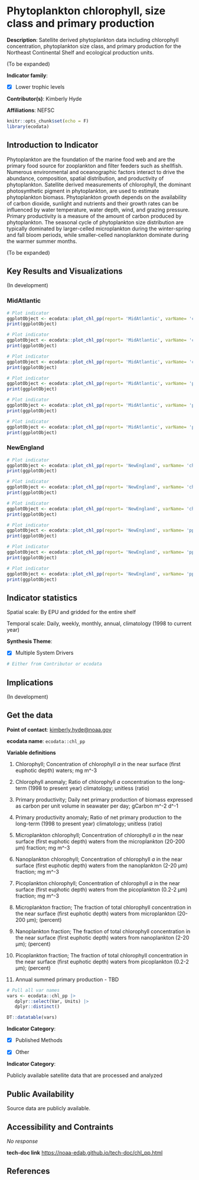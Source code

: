 # Phytoplankton chlorophyll, size class and primary production

**Description**: Satellite derived phytoplankton data including chlorophyll concentration, phytoplankton size class, and primary production for the Northeast Continental Shelf and ecological production units.

(To be expanded)

**Indicator family**: 

- [X] Lower trophic levels


**Contributor(s)**: Kimberly Hyde

**Affiliations**: NEFSC

```{r echo=FALSE}
knitr::opts_chunk$set(echo = F)
library(ecodata)
```
## Introduction to Indicator
Phytoplankton are the foundation of the marine food web and are the primary food source for zooplankton and filter feeders such as shellfish. Numerous environmental and oceanographic factors interact to drive the abundance, composition, spatial distribution, and productivity of phytoplankton. Satellite derived measurements of chlorophyll, the dominant photosynthetic pigment in phytoplankton, are used to estimate phytoplankton biomass. Phytoplankton growth depends on the availability of carbon dioxide, sunlight and nutrients and their growth rates can be influenced by water temperature, water depth, wind, and grazing pressure.  Primary productivity is a measure of the amount of carbon produced by phytoplankton. The seasonal cycle of phytoplankton size distribution are typically dominated by larger-celled microplankton during the winter-spring and fall bloom periods, while smaller-celled nanoplankton dominate during the warmer summer months.

(To be expanded)

## Key Results and Visualizations
(In development)

### MidAtlantic

```{r plot_chl_ppMidAtlanticchlweekly}
# Plot indicator
ggplotObject <- ecodata::plot_chl_pp(report= 'MidAtlantic', varName= 'chl' ,plottype= 'weekly')
print(ggplotObject)
```

```{r plot_chl_ppMidAtlanticchlmonthly}
# Plot indicator
ggplotObject <- ecodata::plot_chl_pp(report= 'MidAtlantic', varName= 'chl' ,plottype= 'monthly')
print(ggplotObject)
```

```{r plot_chl_ppMidAtlanticchlanomaly}
# Plot indicator
ggplotObject <- ecodata::plot_chl_pp(report= 'MidAtlantic', varName= 'chl' ,plottype= 'anomaly')
print(ggplotObject)
```

```{r plot_chl_ppMidAtlanticppweekly}
# Plot indicator
ggplotObject <- ecodata::plot_chl_pp(report= 'MidAtlantic', varName= 'pp' ,plottype= 'weekly')
print(ggplotObject)
```

```{r plot_chl_ppMidAtlanticppmonthly}
# Plot indicator
ggplotObject <- ecodata::plot_chl_pp(report= 'MidAtlantic', varName= 'pp' ,plottype= 'monthly')
print(ggplotObject)
```

```{r plot_chl_ppMidAtlanticppanomaly}
# Plot indicator
ggplotObject <- ecodata::plot_chl_pp(report= 'MidAtlantic', varName= 'pp' ,plottype= 'anomaly')
print(ggplotObject)
```

### NewEngland

```{r plot_chl_ppNewEnglandchlweekly}
# Plot indicator
ggplotObject <- ecodata::plot_chl_pp(report= 'NewEngland', varName= 'chl' ,plottype= 'weekly')
print(ggplotObject)
```

```{r plot_chl_ppNewEnglandchlmonthly}
# Plot indicator
ggplotObject <- ecodata::plot_chl_pp(report= 'NewEngland', varName= 'chl' ,plottype= 'monthly')
print(ggplotObject)
```

```{r plot_chl_ppNewEnglandchlanomaly}
# Plot indicator
ggplotObject <- ecodata::plot_chl_pp(report= 'NewEngland', varName= 'chl' ,plottype= 'anomaly')
print(ggplotObject)
```

```{r plot_chl_ppNewEnglandppweekly}
# Plot indicator
ggplotObject <- ecodata::plot_chl_pp(report= 'NewEngland', varName= 'pp' ,plottype= 'weekly')
print(ggplotObject)
```

```{r plot_chl_ppNewEnglandppmonthly}
# Plot indicator
ggplotObject <- ecodata::plot_chl_pp(report= 'NewEngland', varName= 'pp' ,plottype= 'monthly')
print(ggplotObject)
```

```{r plot_chl_ppNewEnglandppanomaly}
# Plot indicator
ggplotObject <- ecodata::plot_chl_pp(report= 'NewEngland', varName= 'pp' ,plottype= 'anomaly')
print(ggplotObject)
```


## Indicator statistics 
Spatial scale: By EPU and gridded for the entire shelf

Temporal scale: Daily, weekly, monthly, annual, climatology (1998 to current year)

**Synthesis Theme**:

- [X] Multiple System Drivers


```{r autostats_chl_pp}
# Either from Contributor or ecodata
```

## Implications
(In development)

## Get the data

**Point of contact**: [kimberly.hyde@noaa.gov](mailto:kimberly.hyde@noaa.gov){.email}

**ecodata name**: `ecodata::chl_pp`

**Variable definitions**

1) Chlorophyll; Concentration of chlorophyll _a_ in the near surface (first euphotic depth) waters; mg m^-3 
2) Chlorophyll anomaly; Ratio of chlorophyll _a_ concentration to the long-term (1998 to present year) climatology; unitless (ratio) 
3) Primary productivity; Daily net primary production of biomass expressed as carbon per unit volume in seawater per day; gCarbon m^-2 d^-1 
4) Primary productivity anomaly;  Ratio of net primary production to the long-term (1998 to present year) climatology; unitless (ratio) 
5) Microplankton chlorophyll; Concentration of chlorophyll _a_ in the near surface (first euphotic depth) waters from the microplankton (20-200 µm) fraction; mg m^-3 
6) Nanoplankton chlorophyll; Concentration of chlorophyll _a_ in the near surface (first euphotic depth) waters from the nanoplankton (2-20 µm) fraction; mg m^-3 
7) Picoplankton chlorophyll; Concentration of chlorophyll _a_ in the near surface (first euphotic depth) waters from the picoplankton (0.2-2 µm) fraction; mg m^-3 
8) Microplankton fraction; The fraction of total chlorophyll concentration in the near surface (first euphotic depth) waters from microplankton (20-200 µm); (percent) 
9) Nanoplankton fraction; The fraction of total chlorophyll concentration in the near surface (first euphotic depth) waters from nanoplankton (2-20 µm); (percent) 
10) Picoplankton fraction; The fraction of total chlorophyll concentration in the near surface (first euphotic depth) waters from picoplankton (0.2-2 µm); (percent) 
11) Annual summed primary production - TBD

```{r vars_chl_pp}
# Pull all var names
vars <- ecodata::chl_pp |>
   dplyr::select(Var, Units) |>
   dplyr::distinct()

DT::datatable(vars)
```
**Indicator Category**:

- [X] Published Methods
- [X] Other


**Indicator Category**:

Publicly available satellite data that are processed and analyzed

## Public Availability

Source data are publicly available.

## Accessibility and Contraints

_No response_

**tech-doc link**
<https://noaa-edab.github.io/tech-doc/chl_pp.html>

## References

